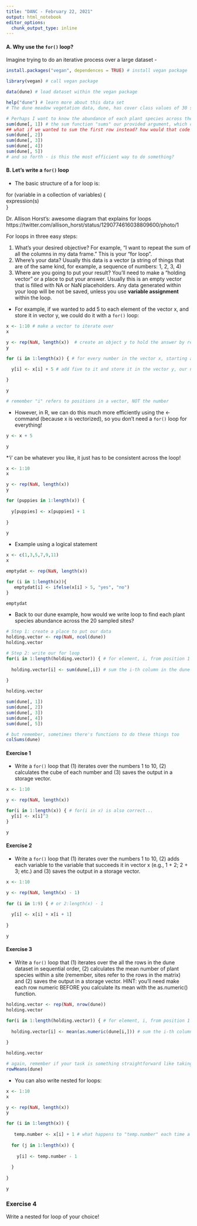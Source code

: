 ```yaml
---
title: "DANC - February 22, 2021"
output: html_notebook
editor_options: 
  chunk_output_type: inline
---
```


#### A. Why use the `for()` loop?
Imagine trying to do an iterative process over a large dataset - 
```r
install.packages("vegan", dependences = TRUE) # install vegan package

library(vegan) # call vegan package

data(dune) # load dataset within the vegan package

help("dune") # learn more about this data set
# The dune meadow vegetation data, dune, has cover class values of 30 species (columns) on 20 sites (rows). 

# Perhaps I want to know the abundance of each plant species across these sites: 
sum(dune[, 1]) # the sum function "sums" our provided argument, which calls the first column of the dune dataset by indexing (using the brackets)
## what if we wanted to sum the first row instead? how would that code change? 
sum(dune[, 2])
sum(dune[, 3])
sum(dune[, 4])
sum(dune[, 5])
# and so forth - is this the most efficient way to do something? 
```

#### B. Let's write a `for()` loop 

* The basic structure of a for loop is: 

for (variable in a collection of variables) {  
expression(s)  
}  

Dr. Allison Horst's: awesome diagram that explains for loops
https://twitter.com/allison_horst/status/1290774616038809600/photo/1

For loops in three easy steps:

1) What's your desired objective? For example, "I want to repeat the sum of all the columns in my data frame." This is your "for loop". 
2) Where's your data? Usually this data is a vector (a string of things that are of the same kind, for example, a sequence of numbers: 1, 2, 3, 4)
3) Where are you going to put your result? You'll need to make a "holding vector" or a place to put your answer. Usually this is an empty vector that is filled with NA or NaN placeholders. Any data generated within your loop will be not be saved, unless you use **variable assignment** within the loop. 

* For example, if we wanted to add 5 to each element of the vector x, and store it in vector y, we could do it with a `for()` loop:
```r
x <- 1:10 # make a vector to iterate over
x

y <- rep(NaN, length(x))  # create an object y to hold the answer by repeating the number 0 into a vector of the same length as x (i.e., 9 slots)
y

for (i in 1:length(x)) { # for every number in the vector x, starting at the first variable in position 1 to the last variable in position 10
  
  y[i] <- x[i] + 5 # add five to it and store it in the vector y, our new values will overwrite y 

}

y

# remember "i" refers to positions in a vector, NOT the number
```

* However, in R, we can do this much more efficiently using the <- command (because x is vectorized), so you don't need a `for()` loop for everything!
```r
y <- x + 5

y
```

*'i' can be whatever you like, it just has to be consistent across the loop!
```r
x <- 1:10
x

y <- rep(NaN, length(x)) 
y

for (puppies in 1:length(x)) {
  
  y[puppies] <- x[puppies] + 1
  
}

y
```

* Example using a logical statement 
```r
x <- c(1,3,5,7,9,11)
x

emptydat <- rep(NaN, length(x))

for (i in 1:length(x)){
   emptydat[i] <- ifelse(x[i] > 5, "yes", "no")
}

emptydat
```

* Back to our dune example, how would we write loop to find each plant species abundance across the 20 sampled sites?
```r
# Step 1: create a place to put our data 
holding.vector <- rep(NaN, ncol(dune))
holding.vector

# Step 2: write our for loop
for(i in 1:length(holding.vector)) { # for element, i, from position 1 to the length of our holding vector
  
  holding.vector[i] <- sum(dune[,i]) # sum the i-th column in the dune dataset and place that answer in the holding vector in position i
  
}

holding.vector

sum(dune[, 1])
sum(dune[, 2])
sum(dune[, 3])
sum(dune[, 4])
sum(dune[, 5])

# but remember, sometimes there's functions to do these things too
colSums(dune)
```

#### Exercise 1

* Write a `for()` loop that (1) iterates over the numbers 1 to 10, (2) calculates the cube of each number and (3) saves the output in a storage vector. 
```r
x <- 1:10

y <- rep(NaN, length(x))

for(i in 1:length(x)) { # for(i in x) is also correct...
  y[i] <- x[i]^3
}

y
```

#### Exercise 2

* Write a `for()` loop that (1) iterates over the numbers 1 to 10, (2) adds each variable to the variable that succeeds it in vector x (e.g., 1 + 2; 2 + 3; etc.) and (3) saves the output in a storage vector.
```r
x <- 1:10

y <- rep(NaN, length(x) - 1) 
 
for (i in 1:9) { # or 2:length(x) - 1
  
  y[i] <- x[i] + x[i + 1] 
  
}

y
```

#### Exercise 3

* Write a `for()` loop that (1) iterates over the all the rows in the dune dataset in sequential order, (2) calculates the mean number of plant species within a site (remember, sites refer to the rows in the matrix) and (2) saves the output in a storage vector. HINT: you'll need make each row numeric BEFORE you calculate its mean with the as.numeric() function.
```r
holding.vector <- rep(NaN, nrow(dune))
holding.vector

for(i in 1:length(holding.vector)) { # for element, i, from position 1 to the length of our holding vector
  
  holding.vector[i] <- mean(as.numeric(dune[i,])) # sum the i-th column in the dune dataset and place that answer in the holding vector in position i
  
}

holding.vector

# again, remember if your task is something straightforward like taking a mean, there's probably a function for it
rowMeans(dune)
```

* You can also write nested for loops: 
```r
x <- 1:10
x

y <- rep(NaN, length(x))
y

for (i in 1:length(x)) {
  
   temp.number <- x[i] + 1 # what happens to "temp.number" each time a for loop repeats and iteration? 
  
  for (j in 1:length(x)) {
  
    y[i] <- temp.number - 1 
  
  }
  
}

y
```
### Exercise 4
Write a nested for loop of your choice!
```r

```






